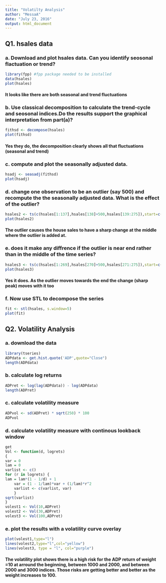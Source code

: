 ```yaml
---
title: "Volatilty Analysis"
author: "MessaA"
date: "July 23, 2016"
output: html_document
---
```

## Q1. hsales data  
### a. Download and plot hsales data. Can you identify seosonal flactuation or trend?
```r
library(fpp) #fpp package needed to be installed
data(hsales)
plot(hsales)
```  

#### It looks like there are both seasonal and trend fluctuations

### b. Use classical decomposition to calculate the trend-cycle and seosonal indices.Do the results support the graphical interpretation from part(a)?  
```r
fithsd <- decompose(hsales)
plot(fithsd)
```  

#### Yes they do, the decomposition clearly shows all that fluctuations (seasonal and trend)

### c. compute and plot the seasonally adjusted data.
```r
hsadj <- seasadj(fithsd)
plot(hsadj)
```  

### d. change one observation to be an outlier  (say 500) and recompute the the seasonally adjusted data. What is the effect of the outlier?  
```r
hsales2 <- ts(c(hsales[1:137],hsales[138]+500,hsales[139:275]),start=c(1973,1),frequency=12)
plot(hsales2)
```  

#### The outlier causes the house sales to have a sharp change at the middle where the outlier is added at. 

### e. does it make any diffrence if the outlier is near end rather than in the middle of the time series?  
```r
hsales3 <- ts(c(hsales[1:269],hsales[270]+500,hsales[271:275]),start=c(1973,1),frequency=12)
plot(hsales3)
```  

#### Yes it does. As the outlier moves towards the end the change (sharp peak) moves with it too

### f. Now use STL to decompose the series  
```r
fit <- stl(hsales, s.window=5)
plot(fit)
```  

## Q2. Volatility Analysis  

### a. download the data  
```r
library(tseries)
ADPdata <- get.hist.quote('ADP',quote="Close")
length(ADPdata)
```  
### b. calculate log returns  
```r
ADPret <- log(lag(ADPdata)) - log(ADPdata)
length(ADPret)
```  
### c. calculate volatility measure   
```r
ADPvol <- sd(ADPret) * sqrt(250) * 100
ADPvol
```  
### d. calculate volatility measure with continous lookback window  
```r
get
Vol <- function(d, logrets)
{
var = 0
lam = 0
varlist <- c()
for (r in logrets) {
lam = lam*(1 - 1/d) + 1
	var = (1 - 1/lam)*var + (1/lam)*r^2
	varlist <- c(varlist, var)
	}
sqrt(varlist)
}
volest1 <- Vol(10,ADPret)
volest2 <- Vol(30,ADPret)
volest3 <- Vol(100,ADPret)
```  

### e. plot the results with a volatility curve overlay  
```r
plot(volest1,type="l")
lines(volest2,type="l",col="yellow")
lines(volest3, type = "l", col="purple")
```  

#### The volatility plot shows there is a high risk for the ADP return of weight =10 at arround the beginning, between 1000 and 2000, and between 2000 and 3000 indices. Those risks are getting better and better as the weight increases to 100. 
